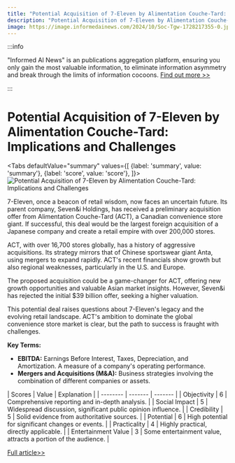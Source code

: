 ```yaml
---
title: "Potential Acquisition of 7-Eleven by Alimentation Couche-Tard: Implications and Challenges"
description: "Potential Acquisition of 7-Eleven by Alimentation Couche-Tard: Implications and Challenges"
image: https://image.informedainews.com/2024/10/Soc-Tgw-1728217355-0.jpg
---
```



:::info

"Informed AI News" is an publications aggregation platform, ensuring you only gain the most valuable information, to eliminate information asymmetry and break through the limits of information cocoons.  [Find out more >>](/)

:::

# Potential Acquisition of 7-Eleven by Alimentation Couche-Tard: Implications and Challenges


<Tabs
	defaultValue="summary"
	values={[
	{label: 'summary', value: 'summary'},
	{label: 'score', value: 'score'},
]}>
<TabItem value="summary">
<img
  src="https://image.informedainews.com/2024/10/Soc-Tgw-1728217355-0.jpg"
  alt="Potential Acquisition of 7-Eleven by Alimentation Couche-Tard: Implications and Challenges"
/>



7-Eleven, once a beacon of retail wisdom, now faces an uncertain future. Its parent company, Seven&i Holdings, has received a preliminary acquisition offer from Alimentation Couche-Tard (ACT), a Canadian convenience store giant. If successful, this deal would be the largest foreign acquisition of a Japanese company and create a retail empire with over 200,000 stores.

ACT, with over 16,700 stores globally, has a history of aggressive acquisitions. Its strategy mirrors that of Chinese sportswear giant Anta, using mergers to expand rapidly. ACT's recent financials show growth but also regional weaknesses, particularly in the U.S. and Europe.

The proposed acquisition could be a game-changer for ACT, offering new growth opportunities and valuable Asian market insights. However, Seven&i has rejected the initial $39 billion offer, seeking a higher valuation.

This potential deal raises questions about 7-Eleven's legacy and the evolving retail landscape. ACT's ambition to dominate the global convenience store market is clear, but the path to success is fraught with challenges.

**Key Terms:**
- **EBITDA:** Earnings Before Interest, Taxes, Depreciation, and Amortization. A measure of a company's operating performance.
- **Mergers and Acquisitions (M&A):** Business strategies involving the combination of different companies or assets.
</TabItem>
<TabItem value="score">
	| Scores     | Value   | Explanation |
	| -------- | ------- | ------- |
	| Objectivity  | 6    | Comprehensive reporting and in-depth analysis.    |
	| Social Impact | 5     | Widespread discussion, significant public opinion influence.    |
	| Credibility    | 5    | Solid evidence from authoritative sources.    |
	| Potential    | 6    | High potential for significant changes or events.    |
	| Practicality    | 4    | Highly practical, directly applicable.    |
	| Entertainment Value    | 3    | Some entertainment value, attracts a portion of the audience.    |
</TabItem>
</Tabs>

[Full article>>](https://wallstreetcn.com/articles/3729525)
